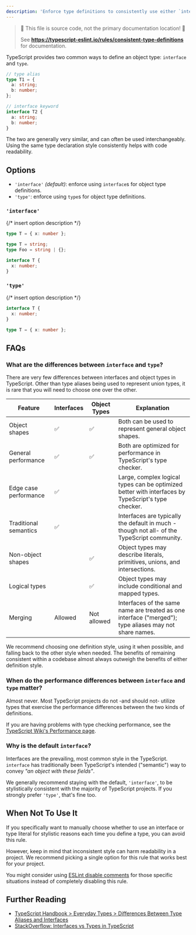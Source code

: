 ```yaml
---
description: 'Enforce type definitions to consistently use either `interface` or `type`.'
---
```



> 🛑 This file is source code, not the primary documentation location! 🛑
>
> See **https://typescript-eslint.io/rules/consistent-type-definitions** for documentation.

TypeScript provides two common ways to define an object type: `interface` and `type`.

```ts
// type alias
type T1 = {
  a: string;
  b: number;
};

// interface keyword
interface T2 {
  a: string;
  b: number;
}
```

The two are generally very similar, and can often be used interchangeably.
Using the same type declaration style consistently helps with code readability.

## Options

- `'interface'` _(default)_: enforce using `interface`s for object type definitions.
- `'type'`: enforce using `type`s for object type definitions.

### `'interface'`

{/* insert option description */}

<Tabs>
<TabItem value="❌ Incorrect">

```ts option='"interface"'
type T = { x: number };
```

</TabItem>
<TabItem value="✅ Correct">

```ts option='"interface"'
type T = string;
type Foo = string | {};

interface T {
  x: number;
}
```

</TabItem>
</Tabs>

### `'type'`

{/* insert option description */}

<Tabs>
<TabItem value="❌ Incorrect">

```ts option='"type"'
interface T {
  x: number;
}
```

</TabItem>
<TabItem value="✅ Correct">

```ts option='"type"'
type T = { x: number };
```

</TabItem>
</Tabs>

## FAQs

### What are the differences between `interface` and `type`?

There are very few differences between interfaces and object types in TypeScript.
Other than type aliases being used to represent union types, it is rare that you will need to choose one over the other.

| Feature               | Interfaces | Object Types | Explanation                                                                                            |
| --------------------- | ---------- | ------------ | ------------------------------------------------------------------------------------------------------ |
| Object shapes         | ✅         | ✅           | Both can be used to represent general object shapes.                                                   |
| General performance   | ✅         | ✅           | Both are optimized for performance in TypeScript's type checker.                                       |
| Edge case performance | ✅         |              | Large, complex logical types can be optimized better with interfaces by TypeScript's type checker.     |
| Traditional semantics | ✅         |              | Interfaces are typically the default in much -though not all- of the TypeScript community.             |
| Non-object shapes     |            | ✅           | Object types may describe literals, primitives, unions, and intersections.                             |
| Logical types         |            | ✅           | Object types may include conditional and mapped types.                                                 |
| Merging               | Allowed    | Not allowed  | Interfaces of the same name are treated as one interface ("merged"); type aliases may not share names. |

We recommend choosing one definition style, using it when possible, and falling back to the other style when needed.
The benefits of remaining consistent within a codebase almost always outweigh the benefits of either definition style.

### When do the performance differences between `interface` and `type` matter?

Almost never.
Most TypeScript projects do not -and should not- utilize types that exercise the performance differences between the two kinds of definitions.

If you are having problems with type checking performance, see the [TypeScript Wiki's Performance page](https://github.com/microsoft/TypeScript/wiki/Performance).

### Why is the default `interface`?

Interfaces are the prevailing, most common style in the TypeScript.
`interface` has traditionally been TypeScript's intended ("semantic") way to convey _"an object with these fields"_.

We generally recommend staying with the default, `'interface'`, to be stylistically consistent with the majority of TypeScript projects.
If you strongly prefer `'type'`, that's fine too.

## When Not To Use It

If you specifically want to manually choose whether to use an interface or type literal for stylistic reasons each time you define a type, you can avoid this rule.

However, keep in mind that inconsistent style can harm readability in a project.
We recommend picking a single option for this rule that works best for your project.

You might consider using [ESLint disable comments](https://eslint.org/docs/latest/use/configure/rules#using-configuration-comments-1) for those specific situations instead of completely disabling this rule.

## Further Reading

- [TypeScript Handbook > Everyday Types > Differences Between Type Aliases and Interfaces](https://www.typescriptlang.org/docs/handbook/2/everyday-types.html#differences-between-type-aliases-and-interfaces)
- [StackOverflow: Interfaces vs Types in TypeScript](https://stackoverflow.com/questions/37233735/interfaces-vs-types-in-typescript)
